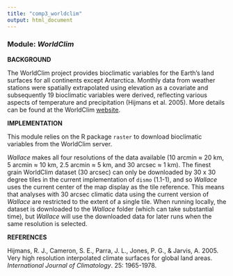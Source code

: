 ```yaml
---
title: "comp3_worldclim"
output: html_document
---
```


### **Module:** ***WorldClim***

**BACKGROUND**

The WorldClim project provides bioclimatic variables for the Earth’s land surfaces for all continents except Antarctica. Monthly data from weather stations were spatially extrapolated using elevation as a covariate and subsequently 19 bioclimatic variables were derived, reflecting various aspects of temperature and precipitation (Hijmans et al. 2005). More details can be found at the WorldClim <a href="http://www.worldclim.org" target="_blank">website</a>.

**IMPLEMENTATION**

This module relies on the R package `raster` to download bioclimatic variables from the WorldClim server. 

*Wallace* makes all four resolutions of the data available (10 arcmin ≈ 20 km, 5 arcmin ≈ 10 km, 2.5 arcmin ≈ 5 km, and 30 arcsec ≈ 1 km). The finest grain WorldClim dataset (30 arcsec) can only be downloaded by 30 x 30 degree tiles in the current implementation of `dismo` (1.1-1), and so *Wallace* uses the current center of the map display as the tile reference. This means that analyses with 30 arcsec climatic data using the current version of *Wallace* are restricted to the extent of a single tile. When running locally, the dataset is downloaded to the *Wallace* folder (which can take substantial time), but *Wallace* will use the downloaded data for later runs when the same resolution is selected.

**REFERENCES**

Hijmans, R. J., Cameron, S. E., Parra, J. L., Jones, P. G., & Jarvis, A. 2005. Very high resolution interpolated climate surfaces for global land areas. *International Journal of Climatology*. 25: 1965-1978.
